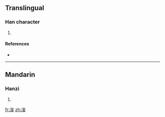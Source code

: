 ==Translingual==

===Han character===
{{Han char|rn=85|rad=水|as=08|sn=11|four=|canj=水卜廿女 (EYTV)}}

# {{defn|Han|sort=水08}}

====References====
* {{Han ref|kx=0628.300|dkj=17612|dj=1030.180|hdz=31659.060|uh=6DC1|ud=28097}}

----

==Mandarin==

===Hanzi===
{{cmn-hanzi|pin=[[qiè]] ([[qie4]])|wg=ch'ieh<sup>4</sup>}}

# {{defn|Mandarin|sort=水08}}

[[fr:淁]]
[[zh:淁]]